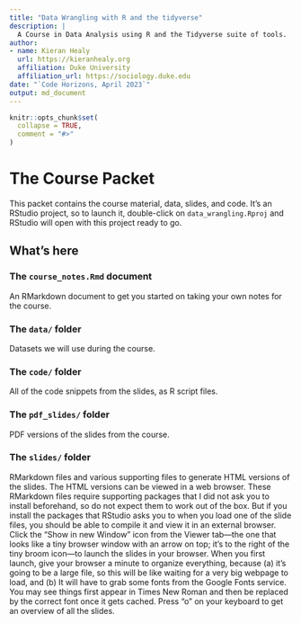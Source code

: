 ```yaml
---
title: "Data Wrangling with R and the tidyverse"
description: |
  A Course in Data Analysis using R and the Tidyverse suite of tools.
author:
- name: Kieran Healy
  url: https://kieranhealy.org
  affiliation: Duke University
  affiliation_url: https://sociology.duke.edu
date: "`Code Horizons, April 2023`"
output: md_document
---
```


<!-- README.md is generated from README.Rmd. Please edit that file -->

```r
knitr::opts_chunk$set(
  collapse = TRUE,
  comment = "#>"
)
```

# The Course Packet

This packet contains the course material, data, slides, and code. It's an RStudio project, so to launch it, double-click on `data_wrangling.Rproj` and RStudio will open with this project ready to go. 

## What's here

### The `course_notes.Rmd` document

An RMarkdown document to get you started on taking your own notes for the course. 

### The `data/` folder

Datasets we will use during the course.

### The `code/` folder

All of the code snippets from the slides, as R script files.

### The `pdf_slides/` folder

PDF versions of the slides from the course. 

### The `slides/` folder

RMarkdown files and various supporting files to generate HTML versions of the slides. The HTML versions can be viewed in a web browser. These RMarkdown files require supporting packages that I did not ask you to install beforehand, so do not expect them to work out of the box. But if you install the packages that RStudio asks you to when you load one of the slide files, you should be able to compile it and view it in an external browser. Click the "Show in new Window" icon from the Viewer tab---the one that looks like a tiny browser window with an arrow on top; it's to the right of the tiny broom icon---to launch the slides in your browser. When you first launch, give your browser a minute to organize everything, because (a) it’s going to be a large file, so this will be like waiting for a very big webpage to load, and (b) It will have to grab some fonts from the Google Fonts service. You may see things first appear in Times New Roman and then be replaced by the correct font once it gets cached. Press "o" on your keyboard to get an overview of all the slides.




